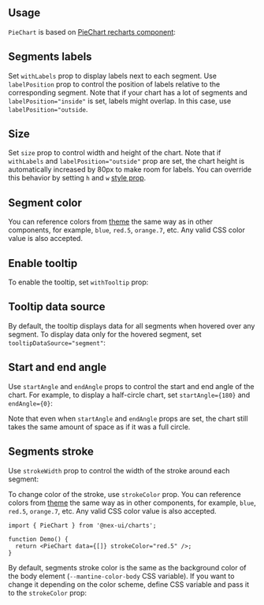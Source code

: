 

## Usage

`PieChart` is based on [PieChart recharts component](https://recharts.org/en-US/api/PieChart):

<Demo data={PieChartDemos.usage} />

## Segments labels

Set `withLabels` prop to display labels next to each segment. Use `labelPosition` prop
to control the position of labels relative to the corresponding segment. Note that if
your chart has a lot of segments and `labelPosition="inside"` is set, labels might overlap.
In this case, use `labelPosition="outside`.

<Demo data={PieChartDemos.withLabels} />

## Size

Set `size` prop to control width and height of the chart. Note that if `withLabels` and `labelPosition="outside"` prop are set,
the chart height is automatically increased by 80px to make room for labels. You can override
this behavior by setting `h` and `w` [style prop](/styles/style-props).

<Demo data={PieChartDemos.size} />

## Segment color

You can reference colors from [theme](/theming/theme-object) the same way as in
other components, for example, `blue`, `red.5`, `orange.7`, etc. Any valid CSS
color value is also accepted.

<Demo data={PieChartDemos.color} />

## Enable tooltip

To enable the tooltip, set `withTooltip` prop:

<Demo data={PieChartDemos.tooltip} />

## Tooltip data source

By default, the tooltip displays data for all segments when hovered over any segment.
To display data only for the hovered segment, set `tooltipDataSource="segment"`:

<Demo data={PieChartDemos.tooltipDataSource} />

## Start and end angle

Use `startAngle` and `endAngle` props to control the start and end angle of the chart.
For example, to display a half-circle chart, set `startAngle={180}` and `endAngle={0}`:

<Demo data={PieChartDemos.angle} />

Note that even when `startAngle` and `endAngle` props are set, the chart still takes
the same amount of space as if it was a full circle.

## Segments stroke

Use `strokeWidth` prop to control the width of the stroke around each segment:

<Demo data={PieChartDemos.strokeWidth} />

To change color of the stroke, use `strokeColor` prop. You can reference colors from [theme](/theming/theme-object) the same way as in
other components, for example, `blue`, `red.5`, `orange.7`, etc. Any valid CSS
color value is also accepted.

```tsx
import { PieChart } from '@nex-ui/charts';

function Demo() {
  return <PieChart data={[]} strokeColor="red.5" />;
}
```

By default, segments stroke color is the same as the background color of the body element
(`--mantine-color-body` CSS variable). If you want to change it depending on the color scheme,
define CSS variable and pass it to the `strokeColor` prop:

<Demo data={PieChartDemos.strokeColor} />
